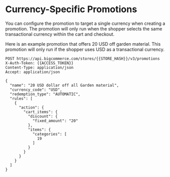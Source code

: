 # Currency-Specific Promotions 

You can configure the promotion to target a single currency when creating a promotion. The promotion will only run when the shopper selects the same transactional currency within the cart and checkout.

Here is an example promotion that offers 20 USD off garden material. This promotion will only run if the shopper uses USD as a transactional currency.

```http filename="Example request: Create a currency-specific promotion" showLineNumbers copy
POST https://api.bigcommerce.com/stores/{{STORE_HASH}}/v3/promotions
X-Auth-Token: {{ACCESS_TOKEN}}
Content-Type: application/json
Accept: application/json

{
  "name": "20 USD dollar off all Garden material",
  "currency_code": "USD",
  "redemption_type": "AUTOMATIC",
  "rules": [
    {
      "action": {
        "cart_items": {
          "discount": {
            "fixed_amount": "20"
          },
          "items": {
            "categories": [
              19
            ]
          }
        }
      }
    }
  ]
}
```
